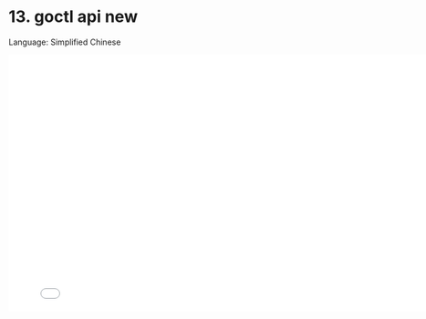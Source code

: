 # 13. goctl api new

Language: Simplified Chinese

<iframe src="//player.bilibili.com/player.html?bvid=BV1kB4y1Y7Ht&page=1"
    width="800"
    height="450"
    frameborder="0"
    allowfullscreen
    scrolling="no"
    border="0"
    framespacing="0"
    allowfullscreen="true">
</iframe>
